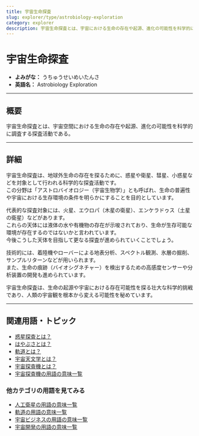 ```yaml
---
title: 宇宙生命探査
slug: explorer/type/astrobiology-exploration
category: explorer
description: 宇宙生命探査とは、宇宙における生命の存在や起源、進化の可能性を科学的に調査する活動である。
---
```



<Head>
  <script type="application/ld+json">
    {`{
      "@context": "https://schema.org",
      "@type": "DefinedTerm",
      "name": "宇宙生命探査",
      "inDefinedTermSet": "https://www.space-portal.org",
      "termCode": "explorer/type/astrobiology-exploration",
      "description": "宇宙生命探査とは、宇宙における生命の存在や起源、進化の可能性を科学的に調査する活動である。",
      "url": "https://www.space-portal.org/docs/explorer/type/astrobiology-exploration"
    }`}
  </script>
</Head>

# 宇宙生命探査

- **よみがな：** うちゅうせいめいたんさ  
- **英語名：** Astrobiology Exploration  

---

## 概要

宇宙生命探査とは、宇宙空間における生命の存在や起源、進化の可能性を科学的に調査する探査活動である。

---

## 詳細

宇宙生命探査は、地球外生命の存在を探るために、惑星や衛星、彗星、小惑星などを対象として行われる科学的な探査活動です。  
この分野は「アストロバイオロジー（宇宙生物学）」とも呼ばれ、生命の普遍性や宇宙における生存環境の条件を明らかにすることを目的としています。  

代表的な探査対象には、火星、エウロパ（木星の衛星）、エンケラドゥス（土星の衛星）などがあります。  
これらの天体には液体の水や有機物の存在が示唆されており、生命が生存可能な環境が存在するのではないかと言われています。  
今後こうした天体を目指して更なる探査が進められていくことでしょう。  

技術的には、着陸機やローバーによる地表分析、スペクトル観測、氷層の掘削、サンプルリターンなどが用いられます。  
また、生命の痕跡（バイオシグネチャー）を検出するための高感度センサーや分析装置の開発も進められています。  

宇宙生命探査は、生命の起源や宇宙における存在可能性を探る壮大な科学的挑戦であり、人類の宇宙観を根本から変える可能性を秘めています。

---

## 関連用語・トピック

- [惑星探査とは？](/docs/explorer/type/planetary-exploration)
- [はやぶさとは？](/docs/explorer/mission/hayabusa)
- [軌道とは？](/docs/orbit/orbit)
- [宇宙天文学とは？](/docs/glossary/space-astronomy)
- [宇宙探査機とは？](/docs/explorer/space-probe)
- [宇宙探査機の用語の意味一覧](/docs/category/explorer)

### 他カテゴリの用語を見てみる
- [人工衛星の用語の意味一覧](/docs/category/satellite)
- [軌道の用語の意味一覧](/docs/category/orbit)
- [宇宙ビジネスの用語の意味一覧](/docs/category/business)
- [宇宙開発の用語の意味一覧](/docs/category/glossary)
